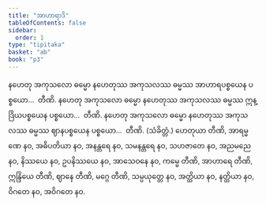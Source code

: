 ```yaml
---
title: "အာဟာရာဒိ"
tableOfContents: false
sidebar:
  order: 1
type: "tipitaka"
basket: "ab"
book: "p3"
---
```



<DynamicBreadcrumb />

<Division number="38" book="p3" e="ch" v="39" p="202">

<Paragraph number="64" book="p3">
နဟေတု အကုသလော ဓမ္မော နဟေတုဿ အကုသလဿ ဓမ္မဿ အာဟာရပစ္စယေန ပစ္စယော…  တီဏိ.
</Paragraph>

</Division>
<Division number="39" book="p3" e="ch" v="39" p="202">

<Paragraph number="65" book="p3">
နဟေတု အကုသလော ဓမ္မော နဟေတုဿ အကုသလဿ ဓမ္မဿ ဣန္ဒြိယပစ္စယေန ပစ္စယော…  တီဏိ.
</Paragraph>

</Division>
<Division number="40" book="p3" e="ch" v="39" p="203">

<Paragraph number="66" book="p3">
နဟေတု အကုသလော ဓမ္မော နဟေတုဿ အကုသလဿ ဓမ္မဿ ဈာနပစ္စယေန ပစ္စယော…  တီဏိ. (သံခိတ္တံ.)
</Paragraph>

</Division>
<Division number="41" book="p3" e="ch" v="39" p="203">

<Paragraph number="67" book="p3">
ဟေတုယာ တီဏိ, အာရမ္မဏေ နဝ, အဓိပတိယာ နဝ, အနန္တရေ နဝ, သမနန္တရေ နဝ, သဟဇာတေ နဝ, အညမညေ နဝ, နိဿယေ နဝ, ဥပနိဿယေ နဝ, အာသေဝနေ နဝ, ကမ္မေ တီဏိ, အာဟာရေ တီဏိ, ဣန္ဒြိယေ တီဏိ, ဈာနေ တီဏိ, မဂ္ဂေ တီဏိ, သမ္ပယုတ္တေ နဝ, အတ္ထိယာ နဝ, နတ္ထိယာ နဝ, ဝိဂတေ နဝ, အဝိဂတေ နဝ.
</Paragraph>
</Division>